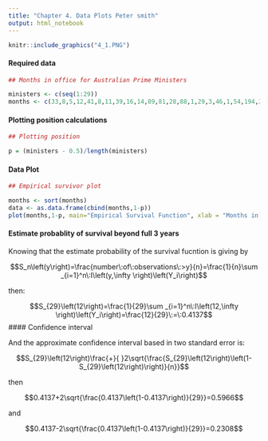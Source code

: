 ```yaml
---
title: "Chapter 4. Data Plots Peter smith"
output: html_notebook
---
```

```r

knitr::include_graphics("4_1.PNG")

```

#### Required data

```r

## Months in office for Australian Prime Ministers

ministers <- c(seq(1:29))
months <- c(33,8,5,12,41,8,11,39,16,14,89,81,28,88,1,29,3,46,1,54,194,24,2,39,22,36,89,106,52)

```

#### Plotting position calculations

```r
## Plotting position

p = (ministers - 0.5)/length(ministers)

```

#### Data Plot

```r
## Empirical survivor plot

months <- sort(months)
data <- as.data.frame(cbind(months,1-p))
plot(months,1-p, main="Empirical Survival Function", xlab = "Months in office", ylab = "Survival Probability")

```
#### Estimate probablity of survival beyond full 3 years 

Knowing that the estimate probability of the survival fucntion is giving by

$$S_n\left(y\right)=\frac{number\:of\:observations\:>y}{n}=\frac{1}{n}\sum _{i=1}^n\:I\left(y,\infty \right)\left(Y_i\right)$$

then:

$$S_{29}\left(12\right)=\frac{1}{29}\sum _{i=1}^n\:I\left(12,\infty \right)\left(Y_i\right)=\frac{12}{29}\:=\:0.4137$$
#### Confidence interval

And the approximate confidence interval based in two standard error is:

$$S_{29}\left(12\right)\frac{+}{ }2\sqrt{\frac{S_{29}\left(12\right)\left(1-S_{29}\left(12\right)\right)}{n}}$$

then

$$0.4137+2\sqrt{\frac{0.4137\left(1-0.4137\right)}{29}}=0.5966$$


and

$$0.4137-2\sqrt{\frac{0.4137\left(1-0.4137\right)}{29}}=0.2308$$

